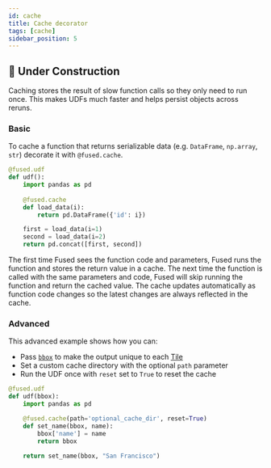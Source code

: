 ```yaml
---
id: cache
title: Cache decorator
tags: [cache]
sidebar_position: 5
---
```



## <Tag color="#D1E550" fontColor="#141414" >🚧 Under Construction</Tag>


Caching stores the result of slow function calls so they only need to run once. This makes UDFs much faster and helps persist objects across reruns. 

### Basic

To cache a function that returns serializable data (e.g. `DataFrame`, `np.array`, `str`) decorate it with `@fused.cache`. 



```python
@fused.udf
def udf():
    import pandas as pd
    
    @fused.cache
    def load_data(i):
        return pd.DataFrame({'id': i})

    first = load_data(i=1)
    second = load_data(i=2)
    return pd.concat([first, second])
```

The first time Fused sees the function code and parameters, Fused runs the function and stores the return value in a cache. The next time the function is called with the same parameters and code, Fused will skip running the function and return the cached value. The cache updates automatically as function code changes so the latest changes are always reflected in the cache.
### Advanced


This advanced example shows how you can:
- Pass [`bbox`](/basics/core-concepts/call/#the-bbox-object) to make the output unique to each [Tile](/basics/core-concepts/call/#tile)
- Set a custom cache directory with the optional `path` parameter
- Run the UDF once with `reset` set to `True` to reset the cache

```python
@fused.udf
def udf(bbox):
    import pandas as pd

    @fused.cache(path='optional_cache_dir', reset=True)
    def set_name(bbox, name):
        bbox['name'] = name
        return bbox

    return set_name(bbox, "San Francisco")
```